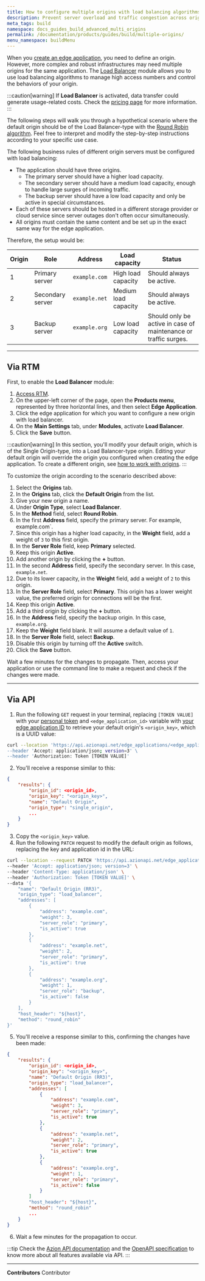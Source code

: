 ```yaml
---
title: How to configure multiple origins with load balancing algorithms
description: Prevent server overload and traffic congestion across origins, data centers, or cloud providers through the load balancing algorithms provided by Azion.
meta_tags: build
namespace: docs_guides_build_advanced_multi_origins
permalink: /documentation/products/guides/build/multiple-origins/
menu_namespace: buildMenu
---
```


When you [create an edge application](/en/documentation/products/start-with-a-template/), you need to define an origin. However, more complex and robust infrastructures may need multiple origins for the same application. The [Load Balancer](/en/documentation/products/build/edge-application/load-balancer/) module allows you to use load balancing algorithms to manage high access numbers and control the behaviors of your origin.

:::caution[warning]
If **Load Balancer** is activated, data transfer could generate usage-related costs. Check the [pricing page](https://www.azion.com/en/pricing/) for more information.
:::

The following steps will walk you through a hypothetical scenario where the default origin should be of the Load Balancer-type with the [Round Robin algorithm](/en/documentation/products/build/edge-application/load-balancer/#balancing-method). Feel free to interpret and modify the step-by-step instructions according to your specific use case.

The following business rules of different origin servers must be configured with load balancing:

- The application should have three origins.
  - The primary server should have a higher load capacity.
  - The secondary server should have a medium load capacity, enough to handle large surges of incoming traffic.
  - The backup server should have a low load capacity and only be active in special circumstances.
- Each of these servers should be hosted in a different storage provider or cloud service since server outages don't often occur simultaneously.
- All origins must contain the same content and be set up in the exact same way for the edge application.

Therefore, the setup would be:

| Origin | Role | Address | Load capacity | Status |
| --- | --- | --- | --- | --- |
| 1 | Primary server | `example.com` | High load capacity | Should always be active. |
| 2 | Secondary server | `example.net` | Medium load capacity | Should always be active. |
| 3 | Backup server | `example.org` | Low load capacity | Should only be active in case of maintenance or traffic surges. |

---

## Via RTM

First, to enable the **Load Balancer** module:

1. [Access RTM](https://console.azion.com).
2. On the upper-left corner of the page, open the **Products menu**, represented by three horizontal lines, and then select **Edge Application**.
3. Click the edge application for which you want to configure a new origin with load balancer.
4. On the **Main Settings** tab, under **Modules**, activate **Load Balancer**.
5. Click the **Save** button.

:::caution[warning]
In this section, you'll modify your default origin, which is of the Single Origin-type, into a Load Balancer-type origin. Editing your default origin will override the origin you configured when creating the edge application. To create a different origin, see [how to work with origins](/en/documentation/products/guides/build/work-with-origins/).
:::

To customize the origin according to the scenario described above:

1. Select the **Origins** tab.
2. In the **Origins** tab, click the **Default Origin** from the list.
2. Give your new origin a name.
3. Under **Origin Type**, select **Load Balancer**.
4. In the **Method** field, select **Round Robin**.
5. In the first **Address** field, specify the primary server. For example, example.com`.
6. Since this origin has a higher load capacity, in the **Weight** field, add a weight of `3` to this first origin.
7. In the **Server Role** field, keep **Primary** selected.
8. Keep this origin **Active**.
9. Add another origin by clicking the **+** button.
10. In the second **Address** field, specify the secondary server. In this case, `example.net`.
11. Due to its lower capacity, in the **Weight** field, add a weight of `2` to this origin.
12. In the **Server Role** field, select **Primary**. This origin has a lower weight value, the preferred origin for connections will be the first.
14. Keep this origin **Active**.
15. Add a third origin by clicking the **+** button.
16. In the **Address** field, specify the backup origin. In this case, `example.org`.
17. Keep the **Weight** field blank. It will assume a default value of `1`.
18. In the **Server Role** field, select **Backup**.
19. Disable this origin by turning off the **Active** switch.
20. Click the **Save** button.

Wait a few minutes for the changes to propagate. Then, access your application or use the command line to make a request and check if the changes were made.

---

## Via API

1. Run the following `GET` request in your terminal, replacing `[TOKEN VALUE]` with your [personal token](/en/documentation/products/guides/personal-tokens/) and `<edge_application_id>` variable with [your edge application ID](/en/documentation/products/guides/build/configure-main-settings/) to retrieve your default origin's `<origin_key>`, which is a UUID value:

```bash
curl --location 'https://api.azionapi.net/edge_applications/<edge_application_id> \
--header 'Accept: application/json; version=3' \
--header 'Authorization: Token [TOKEN VALUE]'
```

2. You'll receive a response similar to this:

```json
{
    "results": {
        "origin_id": <origin_id>,
        "origin_key": "<origin_key>",
        "name": "Default Origin",
        "origin_type": "single_origin",
        ...
    }
}
```

3. Copy the `<origin_key>` value.
4. Run the following `PATCH` request to modify the default origin as follows, replacing the key and application id in the URL:

```bash
curl --location --request PATCH 'https://api.azionapi.net/edge_applications/<edge_application_id>/origins/<origin_key>' \
--header 'Accept: application/json; version=3' \
--header 'Content-Type: application/json' \
--header 'Authorization: Token [TOKEN VALUE]' \
--data '{
    "name": "Default Origin (RR3)",
    "origin_type": "load_balancer",
    "addresses": [
        {
            "address": "example.com",
            "weight": 3,
            "server_role": "primary",
            "is_active": true
        },
        {
            "address": "example.net",
            "weight": 2,
            "server_role": "primary",
            "is_active": true
        },
        {
            "address": "example.org",
            "weight": 1,
            "server_role": "backup",
            "is_active": false
        }
    ],
    "host_header": "${host}",
    "method": "round_robin"
}'
```

5. You'll receive a response similar to this, confirming the changes have been made:

```json
{
    "results": {
        "origin_id": <origin_id>,
        "origin_key": "<origin_key>",
        "name": "Default Origin (RR3)",
        "origin_type": "load_balancer",
        "addresses": [
            {
                "address": "example.com",
                "weight": 3,
                "server_role": "primary",
                "is_active": true
            },
            {
                "address": "example.net",
                "weight": 2,
                "server_role": "primary",
                "is_active": true
            },
            {
                "address": "example.org",
                "weight": 1,
                "server_role": "primary",
                "is_active": false
            }
        ]
        "host_header": "${host}",
        "method": "round_robin"
        ...
    }
}
```

6. Wait a few minutes for the propagation to occur.

:::tip
Check the [Azion API documentation](https://api.azion.com/) and the [OpenAPI specification](https://github.com/aziontech/azionapi-openapi/) to know more about all features available via API.
:::



---


**Contributors** <ContributorList>Contributor</ContributorList>
